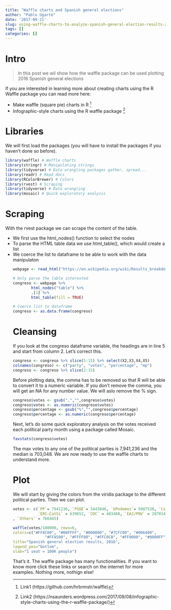 ```yaml
---
title: "Waffle charts and Spanish general elections"
author: "Pablo Ugarte"
date: '2017-09-21'
slug: using-waffle-charts-to-analyze-spanish-general-election-results-2016
tags: []
categories: []
---
```


# Intro

>In this post we wil show how the waffle package can be used plotting 2016 Spanish general elections

If you are interested in learning more about creating charts using the R Waffle package you can read more here:

* Make waffle (square pie) charts in R [^1]
* Infographic-style charts using the R waffle package [^2]

# Libraries

We will first load the packages (you will have to install the packages if you haven't done so before).

```r
library(waffle) # Waffle charts
library(stringr) # Manipulating strings
library(tidyverse) # Data wrangling packages gather, spread...
library(readr) # Read docs
library(RColorBrewer) # Colors
library(rvest) # Scraping
library(tidyverse) # Data wrangling
library(mosaic) # Quick exploratory analysis
```

# Scraping

With the rvest package we can scrape the content of the table. 

* We first use the html_nodes() function to select the <table> nodes
* To parse the HTML table data we use html_table(), which would create a list
* We coerce the list to dataframe to be able to work with the data manipulaton

```r
webpage <- read_html("https://en.wikipedia.org/wiki/Results_breakdown_of_the_Spanish_general_election,_2016_(Congress)")

# Only parse the table interested
congreso <- webpage %>%
        html_nodes("table") %>%
        .[1] %>%
        html_table(fill = TRUE)

# Coerce list to dataframe
congreso <- as.data.frame(congreso)
```

# Cleansing

If you look at the congreso dataframe variable, the headings are in line 5 and start from column 2. Let's correct this.

```r
congreso <- congreso %>% slice(5:15) %>% select(X2,X3,X4,X5)
colnames(congreso) <- c("party", "votes", "percentage", "mp")
congreso <- congreso %>% slice(2:15)
```

Before plotting data, the comma has to be removed so that R will be able to convert it to a numeric variable.  If you don’t remove the comma, you will get an NA for any number value. We will aslo remove the % sign.

```r
congreso$votes <- gsub(",","",congreso$votes)
congreso$votes <- as.numeric(congreso$votes)
congreso$percentage <- gsub("%","",congreso$percentage)
congreso$percentage <- as.numeric(congreso$percentage)
```

Next, let's do some quick exploratory analysis on the votes received each political party month using a package called Mosaic.

```r
favstats(congreso$votes)
```

The max votes to any one of the political parties is 7,941,236 and the median is 703,048. We are now ready to use the waffle charts to understand more.

# Plot

We will start by giving the colors from the viridis package to the different political parties. Then we can plot.

```r
votes <- c(`PP`= 7941236, `PSOE`= 5443846, `UPodemos`= 5087538, `Cs`= 3141570, 
           `ERC–CatSí` = 639652, `CDC` = 483488, `EAJ/PNV` = 287014, `EH Bildu` = 184713, `CCa–PNC` = 81917
, `Others` = 766445) 

waffle(votes/100000, rows=6,
colors=c("#FF8C00", "#00FFFF", "#000000", "#7CFC00", "#006400", 
              "#FFA500", "#FFFF00", "#FFC0CB", "#FF0000", "#0000FF"),
title="Spanish general election results, 2016",
legend_pos="bottom",
xlab="1 seat = 100K people")
```

That's it. The waffle package has many functionalities. If you want to know more click these links or search on the internet for more examples. Nothing more, nothign else!

[^1]: Link1 (https://github.com/hrbrmstr/waffle)
[^2]: Link2 (https://nsaunders.wordpress.com/2017/09/08/infographic-style-charts-using-the-r-waffle-package/)
